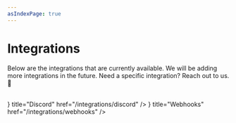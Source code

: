 ```yaml
---
asIndexPage: true
---
```



# Integrations

Below are the integrations that are currently available. We will be adding more integrations in the future. Need a specific integration? Reach out to us. 🤝

<br />

<Cards>
    <Cards.Card
        icon={<SiDiscord />}
        title="Discord"
        href="/integrations/discord"
    />
    <Cards.Card
        icon={<WebhookIcon />}
        title="Webhooks"
        href="/integrations/webhooks"
    />
</Cards>